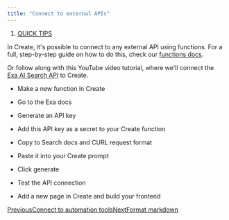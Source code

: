 ```yaml
---
title: "Connect to external APIs"
---
```


1. [QUICK TIPS](/create/quick-tips)

In Create, it's possible to connect to any external API using functions. For a full, step-by-step guide on how to do this, check our [functions docs](https://docs.create.xyz/create/builder-add-ons/functions#external-apis).

Or follow along with this YouTube video tutorial, where we'll connect the [Exa AI Search API](https://exa.ai/) to Create.

* Make a new function in Create

* Go to the Exa docs

* Generate an API key

* Add this API key as a secret to your Create function

* Copy to Search docs and CURL request format

* Paste it into your Create prompt

* Click generate

* Test the API connection

* Add a new page in Create and build your frontend

[PreviousConnect to automation tools](/create/quick-tips/connect-to-automation-tools)[NextFormat markdown](/create/quick-tips/format-markdown)
